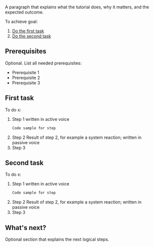 <!--
title: Starts with an active verb, like "Create a widget" or "Delete a widget"
description: Short summary (will be displayed in search engines)
custom_edit_url: Edit URL of the source file
author: "Your Name"
author_title: "Your title at Netdata"
author_img: "/img/authors/YourFace.jpg"
keywords: [keywords, describing, the main topics]
-->

A paragraph that explains what the tutorial does, why it matters, and the expected outcome.

To achieve goal:

1. [Do the first task](#first-task)
2. [Do the second task](#second-task)

## Prerequisites

<!-- If there is only one requirement, use a paragraph instead of a single bullet item. Bullets are social animals and only appear in groups of 2 or more :) -->

Optional. List all needed prerequisites:

- Prerequisite 1
- Prerequisite 2
- Prerequisite 3

## First task

To do x:

1. Step 1 written in active voice
   ```bash
   Code sample for step
   ```
2. Step 2
   Result of step 2, for example a system reaction; written in passive voice
3. Step 3

## Second task

To do x:

1. Step 1 written in active voice
   ```bash
   Code sample for step
   ```
2. Step 2
   Result of step 2, for example a system reaction; written in passive voice
3. Step 3

## What's next?

Optional section that explains the next logical steps.
